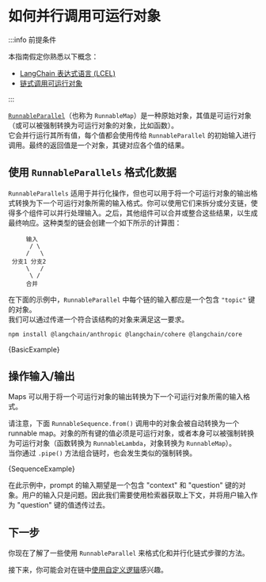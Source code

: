 # 如何并行调用可运行对象

:::info 前提条件

本指南假定你熟悉以下概念：

- [LangChain 表达式语言 (LCEL)](/docs/concepts/lcel)
- [链式调用可运行对象](/docs/how_to/sequence/)

:::

[`RunnableParallel`](https://api.js.langchain.com/classes/langchain_core.runnables.RunnableParallel.html)（也称为 `RunnableMap`）是一种原始对象，其值是可运行对象（或可以被强制转换为可运行对象的对象，比如函数）。  
它会并行运行其所有值，每个值都会使用传给 `RunnableParallel` 的初始输入进行调用。最终的返回值是一个对象，其键对应各个值的结果。

## 使用 `RunnableParallels` 格式化数据

`RunnableParallels` 适用于并行化操作，但也可以用于将一个可运行对象的输出格式转换为下一个可运行对象所需的输入格式。你可以使用它们来拆分或分支链，使得多个组件可以并行处理输入。之后，其他组件可以合并或整合这些结果，以生成最终响应。这种类型的链会创建一个如下所示的计算图：

```text
     输入
      / \
     /   \
 分支1 分支2
     \   /
      \ /
     合并
```

在下面的示例中，`RunnableParallel` 中每个链的输入都应是一个包含 `"topic"` 键的对象。  
我们可以通过传递一个符合该结构的对象来满足这一要求。


<IntegrationInstallTooltip></IntegrationInstallTooltip>

```bash npm2yarn
npm install @langchain/anthropic @langchain/cohere @langchain/core
```


<CodeBlock language="typescript">{BasicExample}</CodeBlock>

## 操作输入/输出

Maps 可以用于将一个可运行对象的输出转换为下一个可运行对象所需的输入格式。

请注意，下面 `RunnableSequence.from()` 调用中的对象会被自动转换为一个 runnable map。对象的所有键的值必须是可运行对象，或者本身可以被强制转换为可运行对象（函数转换为 `RunnableLambda`，对象转换为 `RunnableMap`）。  
当你通过 `.pipe()` 方法组合链时，也会发生类似的强制转换。


<CodeBlock language="typescript">{SequenceExample}</CodeBlock>

在此示例中，prompt 的输入期望是一个包含 "context" 和 "question" 键的对象。用户的输入只是问题。因此我们需要使用检索器获取上下文，并将用户输入作为 "question" 键的值透传过去。

## 下一步

你现在了解了一些使用 `RunnableParallel` 来格式化和并行化链式步骤的方法。

接下来，你可能会对在链中[使用自定义逻辑](/docs/how_to/functions/)感兴趣。